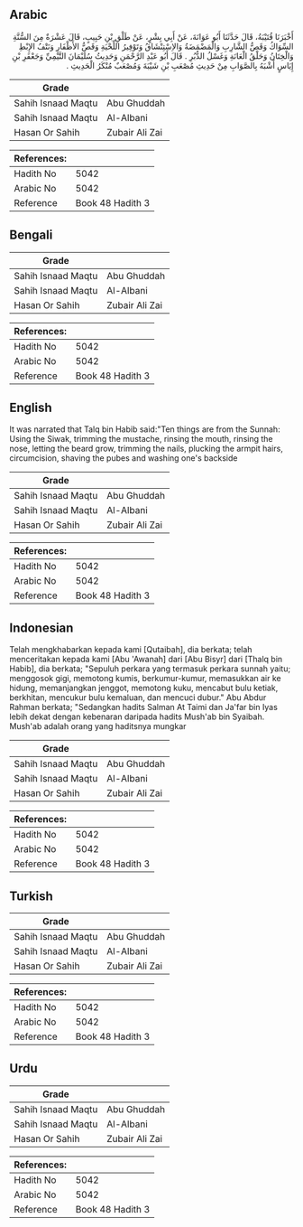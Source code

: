 ## Arabic


<div dir="rtl" lang="ar" style={{fontSize:'larger',backgroundColor:'#f8f9fa',padding:20}}>
أَخْبَرَنَا قُتَيْبَةُ، قَالَ حَدَّثَنَا أَبُو عَوَانَةَ، عَنْ أَبِي بِشْرٍ، عَنْ طَلْقِ بْنِ حَبِيبٍ، قَالَ عَشْرَةٌ مِنَ السُّنَّةِ السِّوَاكُ وَقَصُّ الشَّارِبِ وَالْمَضْمَضَةُ وَالاِسْتِنْشَاقُ وَتَوْفِيرُ اللِّحْيَةِ وَقَصُّ الأَظْفَارِ وَنَتْفُ الإِبْطِ وَالْخِتَانُ وَحَلْقُ الْعَانَةِ وَغَسْلُ الدُّبُرِ ‏.‏ قَالَ أَبُو عَبْدِ الرَّحْمَنِ وَحَدِيثُ سُلَيْمَانَ التَّيْمِيِّ وَجَعْفَرِ بْنِ إِيَاسٍ أَشْبَهُ بِالصَّوَابِ مِنْ حَدِيثِ مُصْعَبِ بْنِ شَيْبَةَ وَمُصْعَبٌ مُنْكَرُ الْحَدِيثِ ‏.‏
</div>
<div style={{backgroundColor:'#f8f9fa',padding:20, marginBottom: 10}}><table> <thead> <tr> <th>Grade</th> <th></th> </tr> </thead> <tbody> <tr><td>Sahih Isnaad Maqtu</td><td>Abu Ghuddah</td></tr><tr><td>Sahih Isnaad Maqtu</td><td>Al-Albani</td></tr><tr><td>Hasan Or Sahih</td><td>Zubair Ali Zai</td></tr></tbody></table><table> <thead> <tr> <th>References:</th> <th></th> </tr> </thead> <tbody><tr><td>Hadith No</td><td>5042</td></tr><tr><td>Arabic No</td><td>5042</td></tr><tr><td>Reference</td><td>Book 48 Hadith 3</td></tr></tbody></table></div>

## Bengali


<div dir="ltr" lang="bn" style={{fontSize:'larger',backgroundColor:'#f8f9fa',padding:20}}>

</div>
<div style={{backgroundColor:'#f8f9fa',padding:20, marginBottom: 10}}><table> <thead> <tr> <th>Grade</th> <th></th> </tr> </thead> <tbody> <tr><td>Sahih Isnaad Maqtu</td><td>Abu Ghuddah</td></tr><tr><td>Sahih Isnaad Maqtu</td><td>Al-Albani</td></tr><tr><td>Hasan Or Sahih</td><td>Zubair Ali Zai</td></tr></tbody></table><table> <thead> <tr> <th>References:</th> <th></th> </tr> </thead> <tbody><tr><td>Hadith No</td><td>5042</td></tr><tr><td>Arabic No</td><td>5042</td></tr><tr><td>Reference</td><td>Book 48 Hadith 3</td></tr></tbody></table></div>

## English


<div dir="ltr" lang="en" style={{fontSize:'larger',backgroundColor:'#f8f9fa',padding:20}}>
It was narrated that Talq bin Habib said:"Ten things are from the Sunnah: Using the Siwak, trimming the mustache, rinsing the mouth, rinsing the nose, letting the beard grow, trimming the nails, plucking the armpit hairs, circumcision, shaving the pubes and washing one's backside
</div>
<div style={{backgroundColor:'#f8f9fa',padding:20, marginBottom: 10}}><table> <thead> <tr> <th>Grade</th> <th></th> </tr> </thead> <tbody> <tr><td>Sahih Isnaad Maqtu</td><td>Abu Ghuddah</td></tr><tr><td>Sahih Isnaad Maqtu</td><td>Al-Albani</td></tr><tr><td>Hasan Or Sahih</td><td>Zubair Ali Zai</td></tr></tbody></table><table> <thead> <tr> <th>References:</th> <th></th> </tr> </thead> <tbody><tr><td>Hadith No</td><td>5042</td></tr><tr><td>Arabic No</td><td>5042</td></tr><tr><td>Reference</td><td>Book 48 Hadith 3</td></tr></tbody></table></div>

## Indonesian


<div dir="ltr" lang="id" style={{fontSize:'larger',backgroundColor:'#f8f9fa',padding:20}}>
Telah mengkhabarkan kepada kami [Qutaibah], dia berkata; telah menceritakan kepada kami [Abu 'Awanah] dari [Abu Bisyr] dari [Thalq bin Habib], dia berkata; "Sepuluh perkara yang termasuk perkara sunnah yaitu; menggosok gigi, memotong kumis, berkumur-kumur, memasukkan air ke hidung, memanjangkan jenggot, memotong kuku, mencabut bulu ketiak, berkhitan, mencukur bulu kemaluan, dan mencuci dubur." Abu Abdur Rahman berkata; "Sedangkan hadits Salman At Taimi dan Ja'far bin Iyas lebih dekat dengan kebenaran daripada hadits Mush'ab bin Syaibah. Mush'ab adalah orang yang haditsnya mungkar
</div>
<div style={{backgroundColor:'#f8f9fa',padding:20, marginBottom: 10}}><table> <thead> <tr> <th>Grade</th> <th></th> </tr> </thead> <tbody> <tr><td>Sahih Isnaad Maqtu</td><td>Abu Ghuddah</td></tr><tr><td>Sahih Isnaad Maqtu</td><td>Al-Albani</td></tr><tr><td>Hasan Or Sahih</td><td>Zubair Ali Zai</td></tr></tbody></table><table> <thead> <tr> <th>References:</th> <th></th> </tr> </thead> <tbody><tr><td>Hadith No</td><td>5042</td></tr><tr><td>Arabic No</td><td>5042</td></tr><tr><td>Reference</td><td>Book 48 Hadith 3</td></tr></tbody></table></div>

## Turkish


<div dir="ltr" lang="tr" style={{fontSize:'larger',backgroundColor:'#f8f9fa',padding:20}}>

</div>
<div style={{backgroundColor:'#f8f9fa',padding:20, marginBottom: 10}}><table> <thead> <tr> <th>Grade</th> <th></th> </tr> </thead> <tbody> <tr><td>Sahih Isnaad Maqtu</td><td>Abu Ghuddah</td></tr><tr><td>Sahih Isnaad Maqtu</td><td>Al-Albani</td></tr><tr><td>Hasan Or Sahih</td><td>Zubair Ali Zai</td></tr></tbody></table><table> <thead> <tr> <th>References:</th> <th></th> </tr> </thead> <tbody><tr><td>Hadith No</td><td>5042</td></tr><tr><td>Arabic No</td><td>5042</td></tr><tr><td>Reference</td><td>Book 48 Hadith 3</td></tr></tbody></table></div>

## Urdu


<div dir="rtl" lang="ur" style={{fontSize:'larger',backgroundColor:'#f8f9fa',padding:20}}>

</div>
<div style={{backgroundColor:'#f8f9fa',padding:20, marginBottom: 10}}><table> <thead> <tr> <th>Grade</th> <th></th> </tr> </thead> <tbody> <tr><td>Sahih Isnaad Maqtu</td><td>Abu Ghuddah</td></tr><tr><td>Sahih Isnaad Maqtu</td><td>Al-Albani</td></tr><tr><td>Hasan Or Sahih</td><td>Zubair Ali Zai</td></tr></tbody></table><table> <thead> <tr> <th>References:</th> <th></th> </tr> </thead> <tbody><tr><td>Hadith No</td><td>5042</td></tr><tr><td>Arabic No</td><td>5042</td></tr><tr><td>Reference</td><td>Book 48 Hadith 3</td></tr></tbody></table></div>